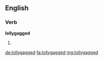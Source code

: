 ==English==

===Verb===
'''lollygagged'''

# {{past of|lollygag}}

[[de:lollygagged]]
[[fa:lollygagged]]
[[mg:lollygagged]]